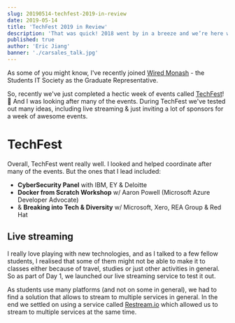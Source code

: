 ```yaml
---
slug: 20190514-techfest-2019-in-review
date: 2019-05-14
title: 'TechFest 2019 in Review'
description: 'That was quick! 2018 went by in a breeze and we’re here with a new year. For me this year, it was about making a difference to the community.'
published: true
author: 'Eric Jiang'
banner: './carsales_talk.jpg'
---
```


As some of you might know, I've recently joined [Wired Monash](http://wired.org.au) - the Students IT Society as the Graduate Representative.

So, recently we've just completed a hectic week of events called [TechFest](http://wired.org.au/tech-fest)! 🎉 And I was looking after many of the events. 
During TechFest we've tested out many ideas, including live streaming & just inviting a lot of sponsors for a week of awesome events.

# TechFest 
Overall, TechFest went really well. I looked and helped coordinate after many of the events. But the ones that I lead included:
- **CyberSecurity Panel** with IBM, EY & Deloitte
- **Docker from Scratch Workshop** w/ Aaron Powell (Microsoft Azure Developer Advocate)
- & **Breaking into Tech & Diversity** w/ Microsoft, Xero, REA Group & Red Hat

## Live streaming
I really love playing with new technologies, and as I talked to a few fellow students, I realised that
some of them might not be able to make it to classes either because of travel, studies or just other
activities in general. So as part of Day 1, we launched our live streaming service to test it out.

As students use many platforms (and not on some in general), we had to find a solution that allows to stream 
to multiple services in general. In the end we settled on using a service called [Restream.io](https://restream.io)
which allowed us to stream to multiple services at the same time.
 